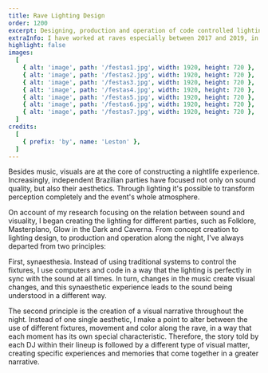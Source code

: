 ```yaml
---
title: Rave Lighting Design
order: 1200
excerpt: Designing, production and operation of code controlled lighting systems for raves.
extraInfo: I have worked at raves especially between 2017 and 2019, in São Paulo and Belo Horizonte.
highlight: false
images:
  [
    { alt: 'image', path: '/festas1.jpg', width: 1920, height: 720 },
    { alt: 'image', path: '/festas2.jpg', width: 1920, height: 720 },
    { alt: 'image', path: '/festas3.jpg', width: 1920, height: 720 },
    { alt: 'image', path: '/festas4.jpg', width: 1920, height: 720 },
    { alt: 'image', path: '/festas5.jpg', width: 1920, height: 720 },
    { alt: 'image', path: '/festas6.jpg', width: 1920, height: 720 },
    { alt: 'image', path: '/festas7.jpg', width: 1920, height: 720 },
  ]
credits:
  [
    { prefix: 'by', name: 'Leston' },
  ]
---
```

Besides music, visuals are at the core of constructing a nightlife experience. Increasingly, independent Brazilian parties have focused not only on sound quality, but also their aesthetics. Through lighting it's possible to transform perception completely and the event's whole atmosphere. 

On account of my research focusing on the relation between sound and visuality, I began creating the lighting for different parties, such as Folklore, Masterplano, Glow in the Dark and Caverna. From concept creation to lighting design, to production and operation along the night, I've always departed from two principles: 

First, synaesthesia. Instead of using traditional systems to control the fixtures, I use computers and code in a way that the lighting is perfectly in sync with the sound at all times. In turn, changes in the music create visual changes, and this synaesthetic experience leads to the sound being understood in a different way. 

The second principle is the creation of a visual narrative throughout the night. Instead of one single aesthetic, I make a point to alter between the use of different fixtures, movement and color along the rave, in a way that each moment has its own special characteristic. Therefore, the story told by each DJ within their lineup is followed by a different type of visual matter, creating specific experiences and memories that come together in a greater narrative.
